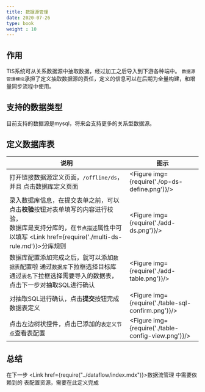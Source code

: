 ```yaml
---
title: 数据源管理
date: 2020-07-26
type: book
weight : 10
---
```



## 作用

TIS系统可从关系数据源中抽取数据，经过加工之后导入到下游各种端中。 `数据源管理模块`承担了定义抽取数据源的责任，定义的信息可以在后期为全量构建，和增量同步流程中使用。

##  支持的数据类型

目前支持的数据源是mysql，将来会支持更多的关系型数据源。

## 定义数据库表

|说明|图示|
|----|---|
| 打开链接数据源定义页面，`/offline/ds`， 并且 点击数据库定义页面| <Figure img={require('./op-ds-define.png')}/> |
| 录入数据库信息，在提交表单之前，可以点击**校验**按钮对表单填写的内容进行校验，<br/> 数据库是支持分库的，在`节点描述`属性中可以填写 <Link href={require('./multi-ds-rule.md')}>分库规则</Link>| <Figure img={require('./add-ds.png')}/> |
| 数据库配置添加完成之后，就可以添加`数据表`配置啦 通过`数据库`下拉框选择目标库 通过`表名`下拉框选择需要导入的数据表，点击下一步对抽取SQL进行确认 | <Figure img={require('./add-table.png')}/>  |
| 对抽取SQL进行确认，点击**提交**按钮完成数据表定义 |  <Figure img={require('./table-sql-confirm.png')}/>|
| 点击左边树状控件，点击已添加的`表定义节点`查看表配置 | <Figure img={require('./table-config-view.png')}/>  |


## 总结

在下一步 <Link href={require("../dataflow/index.mdx")}>数据流管理</Link> 中需要依赖到的 表配置资源，需要在此定义完成



